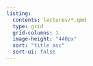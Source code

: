 ```yaml
---
listing:
  contents: lectures/*.qmd
  type: grid
  grid-columns: 1
  image-height: "440px"
  sort: "title asc"
  sort-ui: false
---
```


